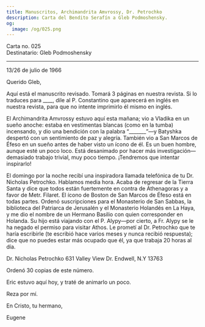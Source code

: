 ```yaml
---
title: Manuscritos, Archimandrita Amvrossy, Dr. Petrochko
description: Carta del Bendito Serafín a Gleb Podmoshensky.
og:
  image: /og/025.png
---
```


<div style={{textAlign:'right', fontFamily:'monospace'}}>Carta no. 025</div>
<div style={{textAlign:'left', fontFamily:'monospace'}}>Destinatario: Gleb Podmoshensky</div>

---

13/26 de julio de 1966

Querido Gleb,

Aquí está el manuscrito revisado. Tomará 3 páginas en nuestra revista. Si lo traduces para ____, dile al P. Constantino que aparecerá en inglés en nuestra revista, para que no intente imprimirlo él mismo en inglés.

El Archimandrita Amvrossy estuvo aquí esta mañana; vio a Vladika en un sueño anoche: estaba en vestimentas blancas (como en la tumba) incensando, y dio una bendición con la palabra “_______”—y Batyshka despertó con un sentimiento de paz y alegría. También vio a San Marcos de Éfeso en un sueño antes de haber visto un ícono de él. Es un buen hombre, aunque esté un poco loco. Está desanimado por hacer más investigación—demasiado trabajo trivial, muy poco tiempo. ¡Tendremos que intentar inspirarlo!

El domingo por la noche recibí una inspiradora llamada telefónica de tu Dr. Nicholas Petrochko. Hablamos media hora. Acaba de regresar de la Tierra Santa y dice que todos están fuertemente en contra de Athenagoras y a favor de Metr. Filaret. El ícono de Boston de San Marcos de Éfeso está en todas partes. Ordenó suscripciones para el Monasterio de San Sabbas, la biblioteca del Patriarca de Jerusalén y el Monasterio Holandés en La Haya, y me dio el nombre de un Hermano Basilio con quien corresponder en Holanda. Su hijo está viajando con el P. Alypy—por cierto, a Fr. Alypy se le ha negado el permiso para visitar Athos. Le prometí al Dr. Petrochko que te haría escribirle (te escribió hace varios meses y nunca recibió respuesta); dice que no puedes estar más ocupado que él, ya que trabaja 20 horas al día.

Dr. Nicholas Petrochko 
631 Valley View Dr. 
Endwell, N.Y 13763 

Ordenó 30 copias de este número.

Eric estuvo aquí hoy, y traté de animarlo un poco.

Reza por mí.

En Cristo, tu hermano,

Eugene